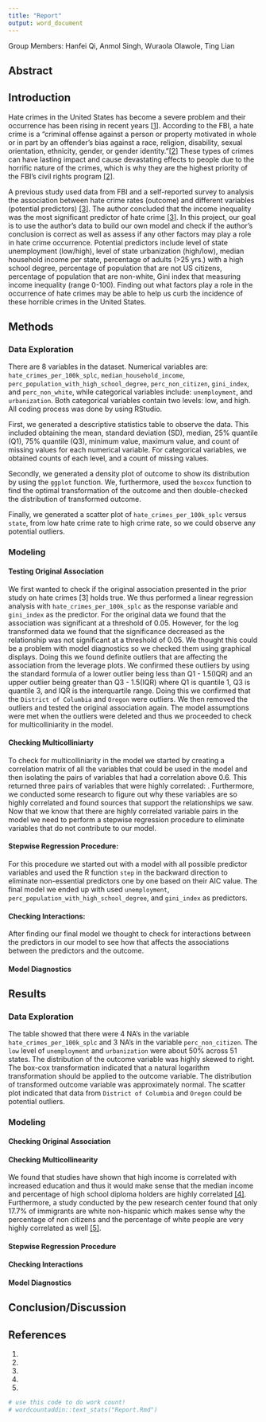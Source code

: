 ```yaml
---
title: "Report"
output: word_document
---
```

Group Members: Hanfei Qi, Anmol Singh, Wuraola Olawole, Ting Lian

## Abstract


## Introduction

Hate crimes in the United States has become a severe problem and their occurrence has been rising in recent years [[1]](https://www.bbc.com/news/world-us-canada-54968498). According to the FBI, a hate crime is a “criminal offense against a person or property motivated in whole or in part by an offender’s bias against a race, religion, disability, sexual orientation, ethnicity, gender, or gender identity.”[[2]](https://www.fbi.gov/investigate/civil-rights/hate-crimes) These types of crimes can have lasting impact and cause devastating effects to people due to the horrific nature of the crimes, which is why they are the highest priority of the FBI's civil rights program [[2]](https://www.fbi.gov/investigate/civil-rights/hate-crimes). 
  
A previous study used data from FBI and a self-reported survey to analysis the association between hate crime rates (outcome) and different variables (potential predictors) [[3]](https://fivethirtyeight.com/features/higher-rates-of-hate-crimes-are-tied-to-income-inequality/). The author concluded that the income inequality was the most significant predictor of hate crime [[3]](https://fivethirtyeight.com/features/higher-rates-of-hate-crimes-are-tied-to-income-inequality/). In this project, our goal is to use the author's data to build our own model and check if the author's conclusion is correct as well as assess if any other factors may play a role in hate crime occurrence. Potential predictors include level of state unemployment (low/high), level of state urbanization (high/low), median household income per state, percentage of adults (>25 yrs.) with a high school degree, percentage of population that are not US citizens, percentage of population that are non-white, Gini index that measuring income inequality (range 0-100). Finding out what factors play a role in the occurrence of hate crimes may be able to help us curb the incidence of these horrible crimes in the United States. 

## Methods
### Data Exploration
There are 8 variables in the dataset. Numerical variables are: `hate_crimes_per_100k_splc`, `median_household_income`, `perc_population_with_high_school_degree`, `perc_non_citizen`, `gini_index`, and `perc_non_white`, while categorical variables include: `unemployment`, and `urbanization`. Both categorical variables contain two levels: low, and high. All coding process was done by using RStudio.

First, we generated a descriptive statistics table to observe the data. This included obtaining the mean, standard deviation (SD), median, 25% quantile (Q1), 75% quantile (Q3), minimum value, maximum value, and count of missing values for each numerical variable. For categorical variables, we obtained counts of each level, and a count of missing values.

Secondly, we generated a density plot of outcome to show its distribution by using the `ggplot` function. We, furthermore, used the `boxcox` function to find the optimal transformation of the outcome and then double-checked the distribution of transformed outcome.

Finally, we generated a scatter plot of `hate_crimes_per_100k_splc` versus `state`, from low hate crime rate to high crime rate, so we could observe any potential outliers.

### Modeling

#### Testing Original Association
We first wanted to check if the original association presented in the prior study on hate crimes [3] holds true. We thus performed a linear regression analysis with `hate_crimes_per_100k_splc` as the response variable and `gini_index` as the predictor. For the original data we found that the association was significant at a threshold of 0.05. However, for the log transformed data we found that the significance decreased as the relationship was not significant at a threshold of 0.05. We thought this could be a problem with model diagnostics so we checked them using graphical displays. Doing this we found definite outliers that are affecting the association from the leverage plots. We confirmed these outliers by using the standard formula of a lower outlier being less than Q1 - 1.5(IQR) and an upper outlier being greater than Q3 - 1.5(IQR) where Q1 is quantile 1, Q3 is quantile 3, and IQR is the interquartile range. Doing this we confirmed that the `District of Columbia` and `Oregon` were outliers. We then removed the outliers and tested the original association again. The model assumptions were met when the outliers were deleted and thus we proceeded to check for multicolliniarity in the model.

#### Checking Multicolliniarty 
To check for multicolliniarity in the model we started by creating a correlation matrix of all the variables that could be used in the model and then isolating the pairs of variables that had a correlation above 0.6. This returned three pairs of variables that were highly correlated: . Furthermore, we conducted some research to figure out why these variables are so highly correlated and found sources that support the relationships we saw. Now that we know that there are highly correlated variable pairs in the model we need to perform a stepwise regression procedure to eliminate variables that do not contribute to our model.

#### Stepwise Regression Procedure:
For this procedure we started out with a model with all possible predictor variables and used the R function `step` in the backward direction to eliminate non-essential predictors one by one based on their AIC value. The final model we ended up with used `unemployment`, `perc_population_with_high_school_degree`, and `gini_index` as predictors.

#### Checking Interactions:
After finding our final model we thought to check for interactions between the predictors in our model to see how that affects the associations between the predictors and the outcome.

#### Model Diagnostics


## Results
### Data Exploration
The table showed that there were 4 NA’s in the variable `hate_crimes_per_100k_splc` and 3 NA’s in the variable `perc_non_citizen`. The `low` level of `unemployment` and `urbanization` were about 50% across 51 states. The distribution of the outcome variable was highly skewed to right. The box-cox transformation indicated that a natural logarithm transformation should be applied to the outcome variable. The distribution of transformed outcome variable was approximately normal. The scatter plot indicated that data from `District of Columbia` and `Oregon` could be potential outliers.

### Modeling

#### Checking Original Association

#### Checking Multicollinearity
We found that studies have shown that high income is correlated with increased education and thus it would make sense that the median income and percentage of high school diploma holders are highly correlated [[4]](https://budgetmodel.wharton.upenn.edu/issues/2016/2/22/education-and-income-growth). Furthermore, a study conducted by the pew research center found that only 17.7% of immigrants are white non-hispanic which makes sense why the percentage of non citizens and the percentage of white people are very highly correlated as well [[5]](https://www.pewresearch.org/hispanic/2020/08/20/facts-on-u-s-immigrants-current-data/).

#### Stepwise Regression Procedure

#### Checking Interactions



#### Model Diagnostics


## Conclusion/Discussion


## References

1.

2.

3.

4.

5.



```r
# use this code to do work count!
# wordcountaddin::text_stats("Report.Rmd")
```

